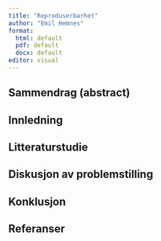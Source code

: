 ```yaml
---
title: "Reproduserbarhet"
author: "Emil Hemnes"
format: 
  html: default
  pdf: default
  docx: default
editor: visual
---
```


## Sammendrag (abstract)

## Innledning

## Litteraturstudie

## Diskusjon av problemstilling

## Konklusjon

## Referanser
